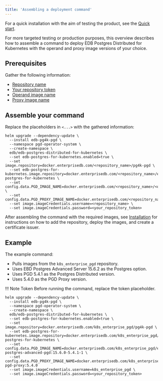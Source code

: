 ```yaml
---
title: 'Assembling a deployment command'
---
```


For a quick installation with the aim of testing the product, see the [Quick start](/postgres_distributed_for_kubernetes/latest/quickstart/).

For more targeted testing or production purposes, this overview describes how to assemble a command to deploy 
EDB Postgres Distributed for Kubernetes with the operand and proxy image versions of your choice. 

## Prerequisites 

Gather the following information:

* [Repository name](/postgres_distributed_for_kubernetes/latest/private_registries/#which-repository-to-choose)
* [Your repository token](/postgres_distributed_for_kubernetes/latest/private_registries/#how-to-retrieve-the-token)
* [Operand image name](/postgres_distributed_for_kubernetes/latest/identify_images/identify_image_name/#operand-image-name)
* [Proxy image name](/postgres_distributed_for_kubernetes/latest/identify_images/identify_image_name/#proxy-image-name)

## Assemble your command

Replace the placeholders in `<...>` with the gathered information:

```
helm upgrade --dependency-update \
  --install edb-pg4k-pgd \ 
  --namespace pgd-operator-system \
  --create-namespace \
  edb/edb-postgres-distributed-for-kubernetes \
  --set edb-postgres-for-kubernetes.enabled=true \
  --set image.repository=docker.enterprisedb.com/<repository_name>/pg4k-pgd \ 
  --set edb-postgres-for-kubernetes.image.repository=docker.enterprisedb.com/<repository_name>/edb-postgres-for-kubernetes \
  --set config.data.PGD_IMAGE_NAME=docker.enterprisedb.com/<repository_name>/<operand_image_name> \
  --set config.data.PGD_PROXY_IMAGE_NAME=docker.enterprisedb.com/<repository_name>/<proxy_image_name>
  --set image.imageCredentials.username=<repository_name> \
  --set image.imageCredentials.password=<your_repository_token>
```

After assembling the command with the required images, 
see [Installation](/postgres_distributed_for_kubernetes/latest/installation_upgrade/) for instructions on how to add the repository, 
deploy the images, and create a certificate issuer. 

## Example 

The example command: 

* Pulls images from the `k8s_enterprise_pgd` repository. 
* Uses EBD Postgres Advanced Server 15.6.2 as the Postgres option. 
* Uses PGD 5.4.1 as the Postgres Distributed version.
* Uses 5.4.0 as the PGD Proxy version.

!!! Note Token 
    Before running the command, replace the token placeholder.

```
helm upgrade --dependency-update \
  --install edb-pg4k-pgd \ 
  --namespace pgd-operator-system \
  --create-namespace \
  edb/edb-postgres-distributed-for-kubernetes \
  --set edb-postgres-for-kubernetes.enabled=true \
  --set image.repository=docker.enterprisedb.com/k8s_enterprise_pgd/pg4k-pgd \ 
  --set edb-postgres-for-kubernetes.image.repository=docker.enterprisedb.com/k8s_enterprise_pgd/edb-postgres-for-kubernetes \
  --set config.data.PGD_IMAGE_NAME=docker.enterprisedb.com/k8s_enterprise_pgd/edb-postgres-advanced-pgd:15.6.0-5.4.1-1 \
  --set config.data.PGD_PROXY_IMAGE_NAME=docker.enterprisedb.com/k8s_enterprise_pgd/edb-pgd-proxy:5.4.0
  --set image.imageCredentials.username=k8s_enterprise_pgd \
  --set image.imageCredentials.password=<your_repository_token>
``` 
